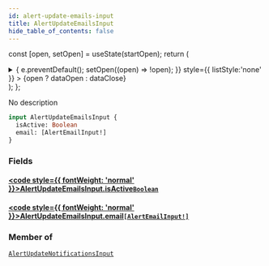 ```yaml
---
id: alert-update-emails-input
title: AlertUpdateEmailsInput
hide_table_of_contents: false
---
```






const [open, setOpen] = useState(startOpen);
return (
<details {...(open ? { open: true } : {})} className="details" style={{ border:'none', boxShadow:'none', background:'var(--ifm-background-color)' }}>
<summary
onClick={(e) => {
e.preventDefault();
setOpen((open) => !open);
}}
style={{ listStyle:'none' }} >
{open ? dataOpen : dataClose}
</summary>
{open && children}
</details>
);
};

No description

```graphql
input AlertUpdateEmailsInput {
  isActive: Boolean
  email: [AlertEmailInput!]
}
```

### Fields

#### [<code style={{ fontWeight: 'normal' }}>AlertUpdateEmailsInput.<b>isActive</b></code>](#)<Bullet />[`Boolean`](/api/scalars/boolean) <Badge class="badge badge--secondary" text="scalar"/>

>

#### [<code style={{ fontWeight: 'normal' }}>AlertUpdateEmailsInput.<b>email</b></code>](#)<Bullet />[`[AlertEmailInput!]`](/api/inputs/alert-email-input) <Badge class="badge badge--secondary" text="list"/> <Badge class="badge badge--secondary" text="input"/>

>

### Member of

[`AlertUpdateNotificationsInput`](/api/inputs/alert-update-notifications-input) <Badge class="badge badge--secondary" text="input"/>
